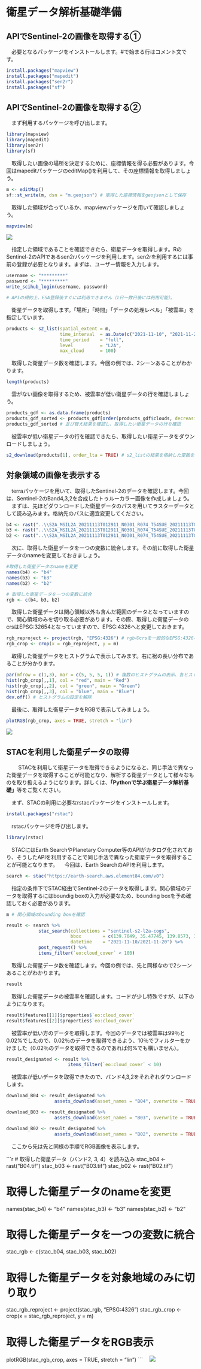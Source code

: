 # 衛星データ解析基礎準備

## APIでSentinel-2の画像を取得する①

　必要となるパッケージをインストールします。#で始まる行はコメント文です。

```r
install.packages("mapview")
install.packages("mapedit")
install.packages("sen2r")
install.packages("sf")
```

## APIでSentinel-2の画像を取得する②

　まず利用するパッケージを呼び出します。

```r
library(mapview)
library(mapedit)
library(sen2r)
library(sf)
```

　取得したい画像の場所を決定するために、座標情報を得る必要があります。今回はmapeditパッケージのeditMap()を利用して、その座標情報を取得しましょう。

```r
m <- editMap()
sf::st_write(m, dsn = "m.geojson") # 取得した座標情報をgeojsonとして保存
```

　取得した領域が合っているか、mapviewパッケージを用いて確認しましょう。

```r
mapview(m)
```

![](Figs/aoi.png)

　指定した領域であることを確認できたら、衛星データを取得します。RのSentinel-2のAPIであるsen2rパッケージを利用します。sen2rを利用するには事前の登録が必要となります。まずは、ユーザー情報を入力します。

```r
username <- "*********"
password <- "*********"
write_scihub_login(username, password)

# APIの規約上、ESA登録後すぐには利用できません（1日～数日後には利用可能）。
```

　衛星データを取得します。「場所」「時間」「データの処理レベル」「被雲率」を指定しています。

```r
products <- s2_list(spatial_extent = m,
                    time_interval  = as.Date(c("2021-11-10", "2021-11-20")),
                    time_period    = "full",
                    level          = "L2A",
                    max_cloud      = 100)
```

　取得した衛星データ数を確認します。今回の例では、2シーンあることがわかります。

```r
length(products)
```

　雲がない画像を取得するため、被雲率が低い衛星データの行を確認しましょう。

```r
products_gdf <- as.data.frame(products)
products_gdf_sorted <- products_gdf[order(products_gdf$clouds, decreasing = FALSE), ]
products_gdf_sorted # 並び替え結果を確認し、取得したい衛星データの行を確認
```

　被雲率が低い衛星データの行を確認できたら、取得したい衛星データをダウンロードしましょう。

```r
s2_download(products[1], order_lta = TRUE) # s2_listの結果を格納した変数を利用
```

## 対象領域の画像を表示する

　terraパッケージを用いて、取得したSentinel-2のデータを確認します。今回は、Sentinel-2のBand4,3,2を合成したトゥルーカラー画像を作成しましょう。 　まずは、先ほどダウンロードした衛星データのパスを用いてラスターデータとして読み込みます。格納先のパスに適宜変更してください。

```r
b4 <- rast("..\\S2A_MSIL2A_20211113T012911_N0301_R074_T54SUE_20211113T040103.SAFE\\GRANULE\\L2A_T54SUE_A033390_20211113T012913\\IMG_DATA\\R10m\\T54SUE_20211113T012911_B04_10m.jp2")
b3 <- rast("..\\S2A_MSIL2A_20211113T012911_N0301_R074_T54SUE_20211113T040103.SAFE\\GRANULE\\L2A_T54SUE_A033390_20211113T012913\\IMG_DATA\\R10m\\T54SUE_20211113T012911_B03_10m.jp2")
b2 <- rast("..\\S2A_MSIL2A_20211113T012911_N0301_R074_T54SUE_20211113T040103.SAFE\\GRANULE\\L2A_T54SUE_A033390_20211113T012913\\IMG_DATA\\R10m\\T54SUE_20211113T012911_B02_10m.jp2")
```

　次に、取得した衛星データを一つの変数に統合します。その前に取得した衛星データのnameを変更しておきましょう。　

```r
#取得した衛星データのnameを変更
names(b4) <- "b4"
names(b3) <- "b3"
names(b2) <- "b2"

# 取得した衛星データを一つの変数に統合
rgb <- c(b4, b3, b2)
```

　取得した衛星データは関心領域以外も含んだ範囲のデータとなっていますので、関心領域のみを切り取る必要があります。その際、取得した衛星データのcrsはEPSG:32654となっていますので、EPSG:4326へと変更しておきます。

```r
rgb_reproject <- project(rgb, "EPSG:4326") # rgbのcrsを一般的なEPSG:4326へと変更
rgb_crop <- crop(x = rgb_reproject, y = m)
```

　取得した衛星データをヒストグラムで表示してみます。右に裾の長い分布であることが分かります。

```r
par(mfrow = c(1,3), mar = c(5, 5, 5, 1)) # 複数のヒストグラムの表示、各ヒストグラムの余白設定
hist(rgb_crop[,,1], col = "red", main = "Red")
hist(rgb_crop[,,2], col = "green", main = "Green")
hist(rgb_crop[,,3], col = "blue", main = "Blue")
dev.off() # ヒストグラムの設定を解除
```

　最後に、取得した衛星データをRGBで表示してみましょう。

```r
plotRGB(rgb_crop, axes = TRUE, stretch = "lin")
```
![](Figs/rgb.png)

## STACを利用した衛星データの取得
　
　STACを利用して衛星データを取得できるようになると、同じ手法で異なった衛星データを取得することが可能となり、解析する衛星データとして様々なものを取り扱えるようになります。詳しくは、**「Pythonで学ぶ衛星データ解析基礎」**等をご覧ください。

　まず、STACの利用に必要なrstacパッケージをインストールします。
　
```r
install.packages("rstac")
```

　rstacパッケージを呼び出します。
　
```r
library(rstac)
```

　STACにはEarth SearchやPlanetary Computer等のAPIがカタログ化されており、そうしたAPIを利用することで同じ手法で異なった衛星データを取得することが可能となります。
　今回は、Earth SearchのAPIを利用します。

```r
search <- stac("https://earth-search.aws.element84.com/v0")
```

　指定の条件下でSTAC経由でSentinel-2のデータを取得します。関心領域のデータを取得するにはboundig boxの入力が必要なため、bounding boxを予め確認しておく必要があります。

```r
m # 関心領域のbounding boxを確認

result <- search %>% 
            stac_search(collections = "sentinel-s2-l2a-cogs",
                        bbox        = c(139.7049, 35.47745, 139.8573, 35.66065),
                        datetime    = "2021-11-10/2021-11-20") %>% 
            post_request() %>% 
            items_filter(`eo:cloud_cover` < 100)
```

　取得した衛星データ数を確認します。今回の例では、先と同様なので2シーンあることがわかります。

```r
result
```

　取得した衛星データの被雲率を確認します。コードが少し特殊ですが、以下のようになります。
　
```r
result$features[[1]]$properties$`eo:cloud_cover`
result$features[[2]]$properties$`eo:cloud_cover`
```

　被雲率が低い方のデータを取得します。今回のデータでは被雲率は99％と0.02%でしたので、0.02％のデータを取得できるよう、10％でフィルターをかけました（0.02％のデータを取得できるのであれば何%でも構いません）。
　
```r
result_designated <- result %>% 
                       items_filter(`eo:cloud_cover` < 10)
```

　被雲率が低いデータを取得できたので、バンド4,3,2をそれぞれダウンロードします。

```r
download_B04 <- result_designated %>% 
                  assets_download(asset_names = "B04", overwrite = TRUE)

download_B03 <- result_designated %>% 
                  assets_download(asset_names = "B03", overwrite = TRUE)

download_B02 <- result_designated %>% 
                  assets_download(asset_names = "B02", overwrite = TRUE)
```

　ここから先は先と同様の手順でRGB画像を表示します。

```r
# 取得した衛星データ（バンド2, 3, 4）を読み込み
stac_b04 <- rast("B04.tif")
stac_b03 <- rast("B03.tif")
stac_b02 <- rast("B02.tif")

# 取得した衛星データのnameを変更
names(stac_b4) <- "b4"
names(stac_b3) <- "b3"
names(stac_b2) <- "b2"

# 取得した衛星データを一つの変数に統合
stac_rgb <- c(stac_b04, stac_b03, stac_b02)

# 取得した衛星データを対象地域のみに切り取り
stac_rgb_reproject <- project(stac_rgb, "EPSG:4326")
stac_rgb_crop <- crop(x = stac_rgb_reproject, y = m)

# 取得した衛星データをRGB表示
plotRGB(stac_rgb_crop, axes = TRUE, stretch = "lin")
```　
![](Figs/stac_rgb2.png)